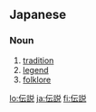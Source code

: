 ==Japanese==
{{ja-kanjitab|伝|説}}

===Noun===
{{ja-noun|k|hira=でんせつ|rom=densetsu|hidx=てんせつ'}}

# [[tradition]]
# [[legend]]
# [[folklore]]

[[lo:伝説]]
[[ja:伝説]]
[[fi:伝説]]
